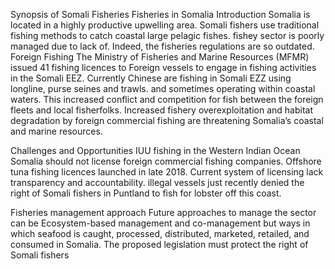 Synopsis of Somali Fisheries
Fisheries in Somalia
Introduction
Somalia is located in a highly productive upwelling area. Somali fishers use traditional fishing methods to catch coastal large pelagic fishes. fishey sector is poorly managed due to lack of. Indeed, the fisheries regulations are so outdated.  
Foreign Fishing
The Ministry of Fisheries and Marine Resources (MFMR) issued 41 fishing licences to Foreign vessels to engage in fishing activities in the Somali EEZ. 
Currently Chinese are fishing in Somali EZZ using longline, purse seines and trawls. and sometimes operating within coastal waters. This increased conflict and competition for fish between the foreign fleets and local fisherfolks. Increased fishery overexploitation and habitat degradation by foreign commercial fishing are threatening Somalia's coastal and marine resources.

Challenges and Opportunities
IUU fishing in the Western Indian Ocean
Somalia should not license foreign commercial fishing companies. Offshore tuna fishing licences launched in late 2018. Current system of licensing lack transparency and accountability. illegal vessels just recently denied the right of Somali fishers in Puntland to fish for lobster off this coast.

Fisheries management approach
Future approaches to manage the sector can be Ecosystem-based management and co-management but 
ways in which seafood is caught, processed, distributed, marketed, retailed, and consumed in Somalia. The proposed legislation must protect the right of Somali fishers
